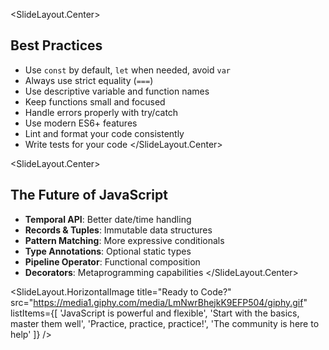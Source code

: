 
<SlideLayout.Center>
## Best Practices

- Use `const` by default, `let` when needed, avoid `var`
- Always use strict equality (`===`)
- Use descriptive variable and function names
- Keep functions small and focused
- Handle errors properly with try/catch
- Use modern ES6+ features
- Lint and format your code consistently
- Write tests for your code
</SlideLayout.Center>

<SlideLayout.Center>
## The Future of JavaScript

- **Temporal API**: Better date/time handling
- **Records & Tuples**: Immutable data structures
- **Pattern Matching**: More expressive conditionals
- **Type Annotations**: Optional static types
- **Pipeline Operator**: Functional composition
- **Decorators**: Metaprogramming capabilities
</SlideLayout.Center>

<SlideLayout.HorizontalImage 
  title="Ready to Code?" 
  src="https://media1.giphy.com/media/LmNwrBhejkK9EFP504/giphy.gif"
  listItems={[
    'JavaScript is powerful and flexible',
    'Start with the basics, master them well',
    'Practice, practice, practice!',
    'The community is here to help'
  ]}
/>
